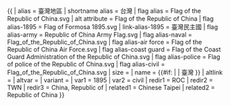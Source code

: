 <noinclude>{{pp-template}}</noinclude>{{ {{{1<noinclude>|country showdata</noinclude>}}}
| alias = 臺灣地區
| shortname alias = 台灣
| flag alias = Flag of the Republic of China.svg
| alt attribute = Flag of the Republic of China
| flag alias-1895 = Flag of Formosa 1895.svg
| link-alias-1895 = 臺灣民主國
| flag alias-army = Republic of China Army Flag.svg
| flag alias-naval = Flag_of_the_Republic_of_China.svg
| flag alias-air force = Flag of the Republic of China Air Force.svg
| flag alias-coast guard = Flag of the Coast Guard Administration of the Republic of China.svg
| flag alias-police = Flag of police of the Republic of China.svg
| flag alias-civil = Flag_of_the_Republic_of_China.svg
| size = {{{size|}}}
| name = {{#if: {{{name|}}} | {{{name|}}} | 臺灣 }}
| altlink = {{{altlink|}}}
| altvar = {{{altvar|}}}
| variant = {{{variant|}}}
<noinclude>
| var1 = 1895
| var2 = civil
| redir1 = ROC
| redir2 = TWN
| redir3 = China, Republic of
| related1 = Chinese Taipei
| related2 = Republic of China
</noinclude>
}}